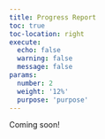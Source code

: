 ```yaml
---
title: Progress Report
toc: true
toc-location: right
execute:
  echo: false
  warning: false
  message: false
params:
  number: 2
  weight: '12%'
  purpose: 'purpose'
---
```


Coming soon!